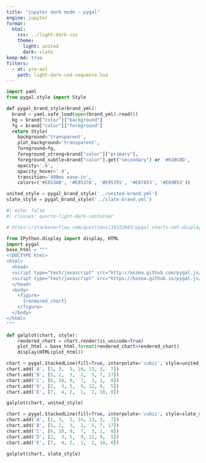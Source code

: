 ```yaml
---
title: "jupyter dark mode - pygal"
engine: jupyter
format:
  html:
    css: ../light-dark.css
    theme:
      light: united
      dark: slate
keep-md: true
filters:
  - at: pre-ast
    path: light-dark-cod-sequence.lua
---
```


```python
import yaml
from pygal.style import Style

def pygal_brand_style(brand_yml):
  brand = yaml.safe_load(open(brand_yml).read())
  bg = brand["color"]["background"]
  fg = brand["color"]["foreground"]
  return Style(
    background='transparent',
    plot_background='transparent',
    foreground=fg,
    foreground_strong=brand["color"]["primary"],
    foreground_subtle=brand["color"].get("secondary") or '#630C0D',
    opacity='.6',
    opacity_hover='.9',
    transition='400ms ease-in',
    colors=('#E853A0', '#E8537A', '#E95355', '#E87653', '#E89B53'))

united_style = pygal_brand_style('../united-brand.yml')
slate_style = pygal_brand_style('../slate-brand.yml')
```

```python
#| echo: false
#| classes: quarto-light-dark-container

# https://stackoverflow.com/questions/36322683/pygal-charts-not-displaying-tooltips-in-jupyter-ipython-notebook#45813876

from IPython.display import display, HTML
import pygal
base_html = """
<!DOCTYPE html>
<html>
  <head>
  <script type="text/javascript" src="http://kozea.github.com/pygal.js/javascripts/svg.jquery.js"></script>
  <script type="text/javascript" src="https://kozea.github.io/pygal.js/2.0.x/pygal-tooltips.min.js""></script>
  </head>
  <body>
    <figure>
      {rendered_chart}
    </figure>
  </body>
</html>
"""

def galplot(chart, style):
    rendered_chart = chart.render(is_unicode=True)
    plot_html = base_html.format(rendered_chart=rendered_chart)
    display(HTML(plot_html))

chart = pygal.StackedLine(fill=True, interpolate='cubic', style=united_style)
chart.add('A', [1, 3,  5, 16, 13, 3,  7])
chart.add('B', [5, 2,  3,  2,  5, 7, 17])
chart.add('C', [6, 10, 9,  7,  3, 1,  0])
chart.add('D', [2,  3, 5,  9, 12, 9,  5])
chart.add('E', [7,  4, 2,  1,  2, 10, 0])

galplot(chart, united_style)

chart = pygal.StackedLine(fill=True, interpolate='cubic', style=slate_style)
chart.add('A', [1, 3,  5, 16, 13, 3,  7])
chart.add('B', [5, 2,  3,  2,  5, 7, 17])
chart.add('C', [6, 10, 9,  7,  3, 1,  0])
chart.add('D', [2,  3, 5,  9, 12, 9,  5])
chart.add('E', [7,  4, 2,  1,  2, 10, 0])

galplot(chart, slate_style)
```
